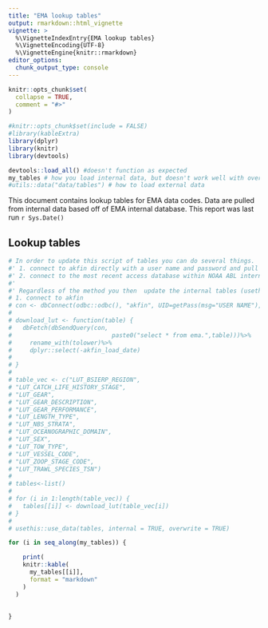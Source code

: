 ```yaml
---
title: "EMA lookup tables"
output: rmarkdown::html_vignette
vignette: >
  %\VignetteIndexEntry{EMA lookup tables}
  %\VignetteEncoding{UTF-8}
  %\VignetteEngine{knitr::rmarkdown}
editor_options: 
  chunk_output_type: console
---
```


```r
knitr::opts_chunk$set(
  collapse = TRUE,
  comment = "#>"
)
```

```r
#knitr::opts_chunk$set(include = FALSE)
#library(kableExtra)
library(dplyr)
library(knitr)
library(devtools)

devtools::load_all() #doesn't function as expected
my_tables # how you load internal data, but doesn't work well with overwriting
#utils::data("data/tables") # how to load external data


```

This document contains lookup tables for EMA data codes. Data are pulled from internal data based off of EMA internal database. This report was last run `r Sys.Date()`

## Lookup tables

```r
# In order to update this script of tables you can do several things.
#' 1. connect to akfin directly with a user name and password and pull the updated LUT tables from there
#' 2. connect to the most recent access database within NOAA ABL internal drive (must be on network to do) and update tables
#' 
#' Regardless of the method you then  update the internal tables (usethis::use_data(internal = T)) below to store tables internal to the package
# 1. connect to akfin
# con <- dbConnect(odbc::odbc(), "akfin", UID=getPass(msg="USER NAME"), PWD=getPass())
# 
# download_lut <- function(table) {
#   dbFetch(dbSendQuery(con,
#                            paste0("select * from ema.",table)))%>%
#     rename_with(tolower)%>%
#     dplyr::select(-akfin_load_date) 
# 
# }
# 
# table_vec <- c("LUT_BSIERP_REGION",
# "LUT_CATCH_LIFE_HISTORY_STAGE",
# "LUT_GEAR",
# "LUT_GEAR_DESCRIPTION",
# "LUT_GEAR_PERFORMANCE",
# "LUT_LENGTH_TYPE",
# "LUT_NBS_STRATA",
# "LUT_OCEANOGRAPHIC_DOMAIN",
# "LUT_SEX",
# "LUT_TOW_TYPE",
# "LUT_VESSEL_CODE",
# "LUT_ZOOP_STAGE_CODE",
# "LUT_TRAWL_SPECIES_TSN")
# 
# tables<-list()
# 
# for (i in 1:length(table_vec)) {
#   tables[[i]] <- download_lut(table_vec[i])
# }
#
# usethis::use_data(tables, internal = TRUE, overwrite = TRUE)


```

```r

for (i in seq_along(my_tables)) {

    print(
    knitr::kable(
      my_tables[[i]],
      format = "markdown"
    )
  )
  
  
}
```
